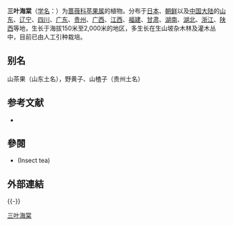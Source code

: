 {{Speciesbox
| name = 三叶海棠
| status = 
| status_system = 
| image =Pommier à fleurs.JPG
| genus = Malus
| species = sieboldii
| authority = (Regel) Rehd.
}}

'''三叶海棠'''（[[学名|学名]]：{{lang|la|''Malus sieboldii''}}）为[[蔷薇科|蔷薇科]][[苹果属|苹果属]]的植物。分布于[[日本|日本]]、[[朝鲜|朝鲜]]以及[[中国大陆|中国大陆]]的[[山东|山东]]、[[辽宁|辽宁]]、[[四川|四川]]、[[广东|广东]]、[[贵州|贵州]]、[[广西|广西]]、[[江西|江西]]、[[福建|福建]]、[[甘肃|甘肃]]、[[湖南|湖南]]、[[湖北|湖北]]、[[浙江|浙江]]、[[陕西|陕西]]等地，生长于海拔150米至2,000米的地区，多生长在生山坡杂木林及灌木丛中，目前已由人工引种栽培。

== 别名 ==
山茶果（山东土名），野黄子、山楂子（贵州土名）

== 参考文献 ==
<div class="references-small">
* {{cite web| url =http://www.bioinfo.cn/db05/KmzwSpecies.php?action=view&id=19099| title =三叶海棠| work =《中国高等植物数据库全库》| publisher =中国科学院微生物研究所| author =昆明植物研究所| accessdate =2009-02-21| deadurl =yes| archiveurl =https://web.archive.org/web/20160305040243/http://www.bioinfo.cn/db05/KmzwSpecies.php?action=view&id=19099| archivedate =2016-03-05}}
</div>

==參閱==
*{{le|蟲屎茶|Insect tea}}(Insect tea)

==外部連結==
{{Commons category-inline|Malus toringo}}
{{-}}
{{Taxonbar|from=Q1144822}}
{{植物小作品}}

[[Category:苹果属|三叶海棠]]